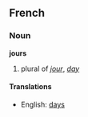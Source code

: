 ==French==
===Noun===
'''jours'''

# plural of ''[[jour]]'', ''[[day]]''

====Translations====
*English: [[days]]